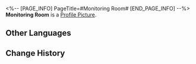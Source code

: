 <%-- [PAGE_INFO]
PageTitle=#Monitoring Room#
[END_PAGE_INFO] --%>
{{Stub|Location information}}
{{Item Infobox
|id          = 223402
|image       = Dreamscape Pass Sticker Monitoring Room.png
|type        = Dreamscape Pass Sticker
|type2       = Eldritch Dreamfall (I) Stickers
|invCategory = 
|rarity      = 4
|effect      = Digital stickers that can be used to decorate the pages of the Dreamtour Handbook. They come in many different styles.
|description = 
|source1     = [[Locate the Monitoring Room in the Dreamscape]]
}}
{{Description|It is not you staring at the screen. It is the screen staring at you.}}
'''Monitoring Room''' is a [[Profile Picture]].

==Other Languages==
{{Other Languages
|en   = Monitoring Room
|zhs  = 监控室
|zht  = 監控室
|ja   = モニタールーム
|ko   = 감시실
|es   = Sala de vigilancia
|fr   = Salle de surveillance
|ru   = Комната наблюдения
|th   = ห้องมอนิเตอร์
|vi   = Phòng Giám Sát
|de   = Überwachungsraum
|id   = Ruang Monitor
|pt   = Sala de Monitoramento
}}

==Change History==
{{Change History|2.0}}
